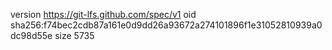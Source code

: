 version https://git-lfs.github.com/spec/v1
oid sha256:f74bec2cdb87a161e0d9dd26a93672a274101896f1e31052810939a0dc98d55e
size 5735

